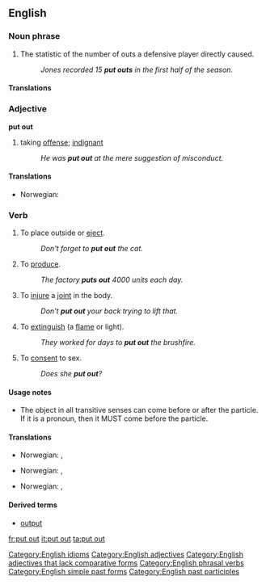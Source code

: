 ==English==
[[Category:English idioms]]

===Noun phrase===
{{en-noun|sg=[[put]] [[out]]}}

# {{baseball}} The statistic of the number of outs a defensive player directly caused.
#: ''Jones recorded 15 '''put outs''' in the first half of the season.''

====Translations====
{{trans-top|a baseball statistic}}
{{trans-mid}}
{{trans-bottom}}

===Adjective===
'''put out'''
# taking [[offense]]; [[indignant]]
#: ''He was '''put out''' at the mere suggestion of misconduct.''

====Translations====
{{trans-top|taking offense}}
*Norwegian: {{t-|no|satt ut}}
{{trans-mid}}
{{trans-bottom}}

[[Category:English adjectives]]
[[Category:English adjectives that lack comparative forms]]

===Verb===
{{en-verb| inf=to [[put]] [[out]] | '''[[puts out]]'''| '''[[putting out]]''' | put out}}

# {{transitive}}To place outside or [[eject]].
#: ''Don't forget to '''put out''' the cat.''
# {{transitive}}To [[produce]].
#:''The factory '''puts out''' 4000 units each day.''
# {{transitive}}To [[injure]] a [[joint]] in the body.
#: ''Don't '''put out''' your back trying to lift that.''
# {{transitive}}To [[extinguish]] (a [[flame]] or light).
#: ''They worked for days to '''put out''' the brushfire.''
# {{slang}}{{intransitive}} To [[consent]] to sex.
#: ''Does she '''put out'''?''

====Usage notes====
*The object in all transitive senses can come before or after the particle. If it is a pronoun, then it MUST come before the particle.

====Translations====
{{trans-top|to place outside or eject}}
*Norwegian: {{t-|no|sette ut}}, {{t-|no|slippe ut}}
{{trans-mid}}
{{trans-bottom}}
{{trans-top|to produce}}
*Norwegian: {{t-|no|lage}}, {{t-|no|produsere}}
{{trans-mid}}
{{trans-bottom}}
{{trans-top|to injure a joint in the body}}
{{trans-mid}}
{{trans-bottom}}
{{trans-top|to extinguish}}
*Norwegian: {{t-|no|slokke}}, {{t-|no|slukke}}
{{trans-mid}}
{{trans-bottom}}
{{trans-top|to consent to sex}}
{{trans-mid}}
{{trans-bottom}}

====Derived terms====
*[[output]]


[[Category:English phrasal verbs]]
[[Category:English simple past forms]]
[[Category:English past participles]]

[[fr:put out]]
[[it:put out]]
[[ta:put out]]